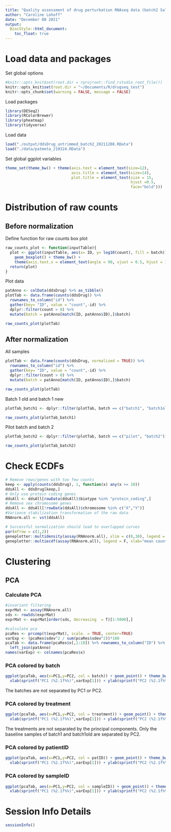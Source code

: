 ```yaml
---
title: "Quality assessment of drug perturbation RNAseq data (batch2 Salmon untrimmed)"
author: "Caroline Lohoff"
date: "December 08 2021"
output:
  BiocStyle::html_document:
    toc_float: true
---
```


# Load data and packages

Set global options
```r
#knitr::opts_knit$set(root.dir = rprojroot::find_rstudio_root_file())
knitr::opts_knit$set(root.dir = "~/Documents/R/drugseq_test")
knitr::opts_chunk$set(warning = FALSE, message = FALSE)
```

Load packages
```r
library(DESeq2)
library(RColorBrewer)
library(pheatmap)
library(tidyverse)
```

Load data
```r
load("./output/ddsDrug_untrimmed_batch2_20211208.RData")
load("./data/patmeta_210324.RData")
```

Set global ggplot variables
```r
theme_set(theme_bw() + theme(axis.text = element_text(size=12), 
                             axis.title = element_text(size=14),
                             plot.title = element_text(size = 15,
                                                       hjust =0.5,
                                                       face="bold")))
```

# Distribution of raw counts

## Before normalization

Define function for raw counts box plot
```r
raw_counts_plot <- function(inputTable){
  plot <- ggplot(inputTable, aes(x= ID, y= log10(count), fill = batch)) +
    geom_boxplot() + theme_bw() + 
    theme(axis.text.x = element_text(angle = 90, vjust = 0.5, hjust = 1))
  return(plot)
}
```

Plot data
```r
patAnno <- colData(ddsDrug) %>% as_tibble()
plotTab <- data.frame(counts(ddsDrug)) %>% 
  rownames_to_column("id") %>%
  gather(key= "ID", value = "count",-id) %>%
  dplyr::filter(count > 0) %>%
  mutate(batch = patAnno[match(ID, patAnno$ID),]$batch)

raw_counts_plot(plotTab)
```

## After normalization

All samples
```r
plotTab <- data.frame(counts(ddsDrug, normalized = TRUE)) %>% 
  rownames_to_column("id") %>%
  gather(key= "ID", value = "count",-id) %>%
  dplyr::filter(count > 0) %>%
  mutate(batch = patAnno[match(ID, patAnno$ID),]$batch)

raw_counts_plot(plotTab)
```

Batch 1 old and batch 1 new
```r
plotTab_batch1 <- dplyr::filter(plotTab, batch == c("batch1", "batch1old"))

raw_counts_plot(plotTab_batch1)
```

Pilot batch and batch 2
```r
plotTab_batch2 <- dplyr::filter(plotTab, batch == c("pilot", "batch2"))

raw_counts_plot(plotTab_batch2)
```

# Check ECDFs

```r
# Remove rows/genes with too few counts
keep <- apply(counts(ddsDrug), 1, function(x) any(x >= 10))
ddsAll <- ddsDrug[keep,]
# Only use protein coding genes
ddsAll <- ddsAll[rowData(ddsAll)$biotype %in% "protein_coding",]
# Remove sex chromosome genes
ddsAll <- ddsAll[!rowData(ddsAll)$chromosome %in% c("X","Y")]
#Variance stabilization transformation of the raw data
RNAnorm.all <- vst(ddsAll)
```

```r
# Successful normalization should lead to overlapped curves
par(mfrow = c(1,2))
geneplotter::multidensity(assay(RNAnorm.all), xlim = c(0,30), legend = F, xlab = "mean counts")
geneplotter::multiecdf(assay(RNAnorm.all), legend = F, xlab="mean counts")
```


# Clustering

## PCA

### Calculate PCA
```r
#invariant filtering
exprMat <- assay(RNAnorm.all)
sds <- rowSds(exprMat)
exprMat <- exprMat[order(sds, decreasing  = T)[1:5000],]

#calculate pca 
pcaRes <- prcomp(t(exprMat), scale. = TRUE, center=TRUE)
varExp <- (pcaRes$sdev^2 / sum(pcaRes$sdev^2))*100
pcaTab <- data.frame(pcaRes$x[,1:10]) %>% rownames_to_column("ID") %>%
  left_join(patAnno)
names(varExp) <- colnames(pcaRes$x)
```

### PCA colored by batch
```r
ggplot(pcaTab, aes(x=PC1,y=PC2, col = batch)) + geom_point() + theme_bw() + 
  xlab(sprintf("PC1 (%2.1f%%)",varExp[1])) + ylab(sprintf("PC2 (%2.1f%%)",varExp[2])) 
```
The batches are not separated by PC1 or PC2.


### PCA colored by treatment
```r
ggplot(pcaTab, aes(x=PC1,y=PC2, col = treatment)) + geom_point() + theme_bw() + 
  xlab(sprintf("PC1 (%2.1f%%)",varExp[1])) + ylab(sprintf("PC2 (%2.1f%%)",varExp[2])) 
```
The treatments are not separated by the principal components. Only the baseline samples of batch1 and batch1old are separated by PC2. 

### PCA colored by patientID
```r
ggplot(pcaTab, aes(x=PC1,y=PC2, col = patID)) + geom_point() + theme_bw() + 
  xlab(sprintf("PC1 (%2.1f%%)",varExp[1])) + ylab(sprintf("PC2 (%2.1f%%)",varExp[2]))
```

### PCA colored by sampleID
```r
ggplot(pcaTab, aes(x=PC1,y=PC2, col = sampleID)) + geom_point() + theme_bw() + 
  xlab(sprintf("PC1 (%2.1f%%)",varExp[1])) + ylab(sprintf("PC2 (%2.1f%%)",varExp[2])) 
```

# Session Info Details
```r
sessionInfo()
```

